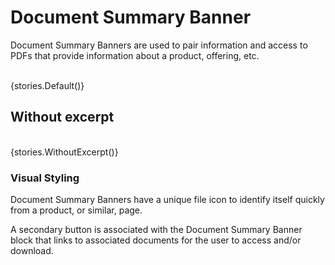 
<Meta title="Blocks / Document Summary" />

# Document Summary Banner

Document Summary Banners are used to pair information and access to PDFs that provide information about a product, offering, etc.

<br />

<Story name="Default">
  {stories.Default()}
</Story>

<br />

## Without excerpt

<br />

<Story name="Without Excerpt">
  {stories.WithoutExcerpt()}
</Story>

<br />


### Visual Styling

Document Summary Banners have a unique file icon to identify itself quickly from a product, or similar, page.



A secondary button is associated with the Document Summary Banner block that links to associated documents for the user to access and/or download.

